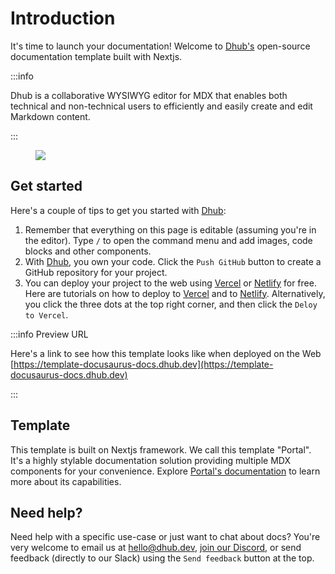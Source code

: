 # Introduction

It's time to launch your documentation! Welcome to [Dhub's](https://dhub.dev) open-source documentation template built with Nextjs.

:::info

Dhub is a collaborative WYSIWYG editor for MDX that enables both technical and non-technical users to efficiently and easily create and edit Markdown content.

:::

<figure style={{textAlign: 'center'}}>
  <img src={require("/img/rocket.webp").default} />
</figure>

## Get started

Here's a couple of tips to get you started with [Dhub](https://dhub.dev):

1. Remember that everything on this page is editable (assuming you're in the editor). Type `/` to open the command menu and add images, code blocks and other components.
2. With [Dhub](https://dhub.dev), you own your code. Click the `Push GitHub` button to create a GitHub repository for your project.
3. You can deploy your project to the web using [Vercel](https://vercel.com/) or [Netlify](https://netlify.com/) for free. Here are tutorials on how to deploy to [Vercel](https://vercel.com/) and to [Netlify](https://netlify.com/). Alternatively, you click the three dots at the top right corner, and then click the `Deloy to Vercel`.

:::info Preview URL

Here's a link to see how this template looks like when deployed on the Web <br /> [https://template-docusaurus-docs.dhub.dev](https://template-docusaurus-docs.dhub.dev)

:::

## Template

This template is built on Nextjs framework. We call this template "Portal". It's a highly stylable documentation solution providing multiple MDX components for your convenience. Explore [Portal's documentation](https://portal.dhub.dev) to learn more about its capabilities.

## Need help?

Need help with a specific use-case or just want to chat about docs? You're very welcome to email us at [hello@dhub.dev](hello@dhub.dev), [join our Discord](https://discord.gg/6qGnyrt7xy), or send feedback (directly to our Slack) using the `Send feedback` button at the top.
